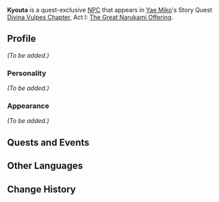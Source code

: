 {{Meta
<!-- Remove this template after adding the missing info -->
|missing_NPC_profile  = yes
}}
{{Character Infobox
|type             = Quest NPC
|image            = NPC Kyouta.png
|realname         = 
|region           = Inazuma
|affiliation      = 
|title            = 
|voiceEN          = 
|voiceCN          = 
|voiceJP          = 
}}
'''Kyouta''' is a quest-exclusive [[NPC]] that appears in [[Yae Miko]]'s Story Quest [[Divina Vulpes Chapter]], Act I: [[The Great Narukami Offering]].
<!--
==Location==
<gallery>
NPC Location Kyouta.png|Kyouta's location
NPC Location Kyouta Context.png|Additional context
</gallery>
-->
==Profile==
<!-- detailed story/lore information goes here -->
''(To be added.)''

===Personality===
''(To be added.)''

===Appearance===
''(To be added.)''

==Quests and Events==
{{Quests and Events}}

==Other Languages==
{{Other Languages
|default_hidden = 1
|en      = Kyouta
|zhs     = 响太
|zhs_rm  = Xiǎngtài
|zht     = 響太
|zht_rm  = Xiǎngtài
|ja      = 響太
|ja_rm   = Kyouta
|ko      = 쿄타
|ko_rm   = Kyota
|es      = Kyouta
|fr      = Kyouta
|ru      = Кёта
|th      = Kyouta
|vi      = Kyouta
|de      = Kyouta
|id      = Kyouta
|pt      = Kyouta
|tr      = Kyouta
|it      = Kyouta
}}

==Change History==
{{Change History|2.5}}
<!--
==References==
{{Reflist}}
-->